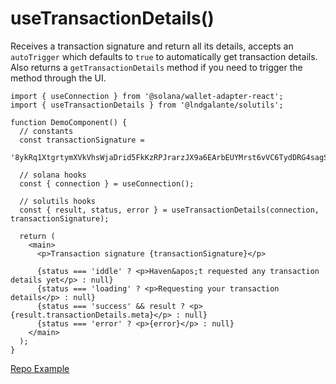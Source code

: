 # useTransactionDetails()

Receives a transaction signature and return all its details, accepts an `autoTrigger` which defaults to `true` to automatically get transaction details. Also returns a `getTransactionDetails` method if you need to trigger the method through the UI.

```tsx
import { useConnection } from '@solana/wallet-adapter-react';
import { useTransactionDetails } from '@lndgalante/solutils';

function DemoComponent() {
  // constants
  const transactionSignature =
    '8ykRq1XtgrtymXVkVhsWjaDrid5FkKzRPJrarzJX9a6EArbEUYMrst6vVC6TydDRG4sagSciK6pP5Lw9ZDnt3RD';

  // solana hooks
  const { connection } = useConnection();

  // solutils hooks
  const { result, status, error } = useTransactionDetails(connection, transactionSignature);

  return (
    <main>
      <p>Transaction signature {transactionSignature}</p>

      {status === 'iddle' ? <p>Haven&apos;t requested any transaction details yet</p> : null}
      {status === 'loading' ? <p>Requesting your transaction details</p> : null}
      {status === 'success' && result ? <p>{result.transactionDetails.meta}</p> : null}
      {status === 'error' ? <p>{error}</p> : null}
    </main>
  );
}
```

[Repo Example](https://github.com/lndgalante/solutils/tree/main/docs/examples/hooks/use-transaction-details)
